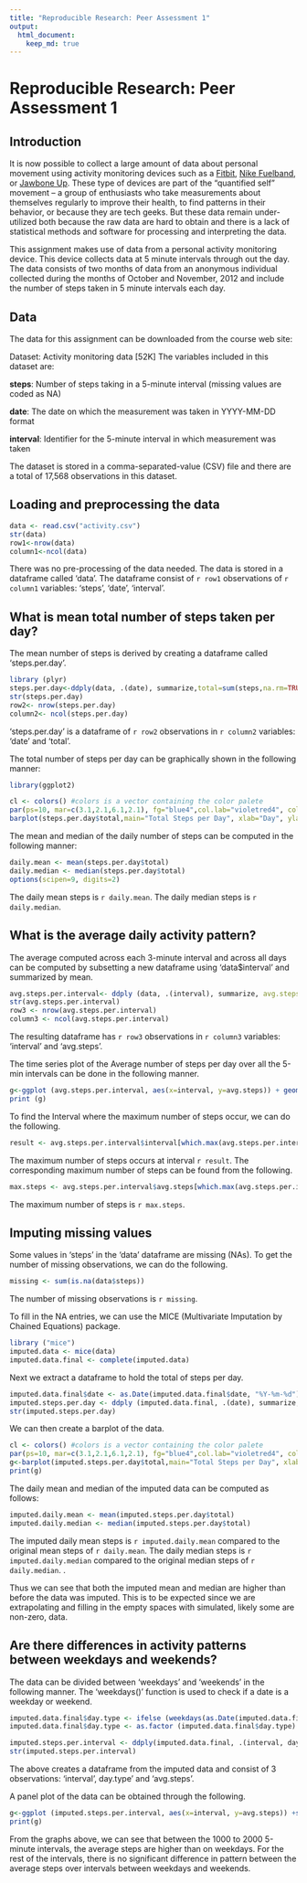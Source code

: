 ```yaml
---
title: "Reproducible Research: Peer Assessment 1"
output: 
  html_document:
    keep_md: true
---
```


# Reproducible Research: Peer Assessment 1

## Introduction

It is now possible to collect a large amount of data about personal
movement using activity monitoring devices such as a
[Fitbit](http://www.fitbit.com), [Nike
Fuelband](http://www.nike.com/us/en_us/c/nikeplus-fuelband), or
[Jawbone Up](https://jawbone.com/up). These type of devices are part of
the "quantified self" movement -- a group of enthusiasts who take
measurements about themselves regularly to improve their health, to
find patterns in their behavior, or because they are tech geeks. But
these data remain under-utilized both because the raw data are hard to
obtain and there is a lack of statistical methods and software for
processing and interpreting the data.

This assignment makes use of data from a personal activity monitoring
device. This device collects data at 5 minute intervals through out the
day. The data consists of two months of data from an anonymous
individual collected during the months of October and November, 2012
and include the number of steps taken in 5 minute intervals each day.

## Data

The data for this assignment can be downloaded from the course web site:

Dataset: Activity monitoring data [52K]
The variables included in this dataset are:

  **steps**: Number of steps taking in a 5-minute interval (missing values are coded as NA)

  **date**: The date on which the measurement was taken in YYYY-MM-DD format  

  **interval**: Identifier for the 5-minute interval in which measurement was taken

The dataset is stored in a comma-separated-value (CSV) file and there are a total of 17,568 observations in this dataset.


## Loading and preprocessing the data

``` r
data <- read.csv("activity.csv")
str(data)
row1<-nrow(data)
column1<-ncol(data)
```
There was no pre-processing of the data needed. The data is stored in a dataframe called 'data'. The dataframe consist of `r row1` observations of `r column1` variables: 'steps', 'date', 'interval'.

## What is mean total number of steps taken per day?

The mean number of steps is derived by creating a dataframe called 'steps.per.day'.

``` r
library (plyr)
steps.per.day<-ddply(data, .(date), summarize,total=sum(steps,na.rm=TRUE))
str(steps.per.day)
row2<- nrow(steps.per.day)
column2<- ncol(steps.per.day) 
```

'steps.per.day' is a dataframe of `r row2` observations in `r column2` variables: 'date' and 'total'.

The total number of steps per day can be graphically shown in the following manner:

``` r
library(ggplot2)

cl <- colors() #colors is a vector containing the color palete
par(ps=10, mar=c(3.1,2.1,6.1,2.1), fg="blue4",col.lab="violetred4", col.main="violetred4", col.axis="violetred4", bg=cl[431])
barplot(steps.per.day$total,main="Total Steps per Day", xlab="Day", ylab="Total Steps", names.arg=steps.per.day$date)
```

The mean and median of the daily number of steps can be computed in the following manner:

```r
daily.mean <- mean(steps.per.day$total)
daily.median <- median(steps.per.day$total)
options(scipen=9, digits=2) 
```

The daily mean steps is `r daily.mean`. 
The daily median steps is `r daily.median`.

## What is the average daily activity pattern?

The average computed across each 3-minute interval and across all days can be computed by subsetting a new dataframe using 'data$interval' and summarized by mean.

```r
avg.steps.per.interval<- ddply (data, .(interval), summarize, avg.steps=mean(steps, na.rm=TRUE))
str(avg.steps.per.interval)
row3 <- nrow(avg.steps.per.interval)
column3 <- ncol(avg.steps.per.interval)

```

The resulting dataframe has `r row3` observations in `r column3` variables: 'interval' and 'avg.steps'.

The time series plot of the Average number of steps per day over all the 5-min intervals can be done in the following manner.

```r
g<-ggplot (avg.steps.per.interval, aes(x=interval, y=avg.steps)) + geom_line() +labs(x="Interval", y="Average Steps per Interval", title="Plot of Average Steps per Intervals" )
print (g)
```

To find the Interval where the maximum number of steps occur, we can do the following.

```r
result <- avg.steps.per.interval$interval[which.max(avg.steps.per.interval$avg.steps)]
```
The maximum number of steps occurs at interval `r result`. 
The corresponding maximum number of steps can be found from the following.

```r
max.steps <- avg.steps.per.interval$avg.steps[which.max(avg.steps.per.interval$avg.steps)]
```

The maximum number of steps is `r max.steps`.

## Imputing missing values

Some values in 'steps' in the 'data' dataframe are missing (NAs). To get the number of missing observations, we can do the following.

```r
missing <- sum(is.na(data$steps))
```

The number of missing observations is `r missing`.

To fill in the NA entries, we can use the MICE (Multivariate Imputation by Chained Equations) package.

```r
library ("mice")
imputed.data <- mice(data)
imputed.data.final <- complete(imputed.data)
```
Next we extract a dataframe to hold the total of steps per day.

```r
imputed.data.final$date <- as.Date(imputed.data.final$date, "%Y-%m-%d")
imputed.steps.per.day <- ddply (imputed.data.final, .(date), summarize, total.steps=sum(steps))
str(imputed.steps.per.day)
```

We can then create a barplot of the data.

```r
cl <- colors() #colors is a vector containing the color palete
par(ps=10, mar=c(3.1,2.1,6.1,2.1), fg="blue4",col.lab="violetred4", col.main="violetred4", col.axis="violetred4", bg=cl[431])
g<-barplot(imputed.steps.per.day$total,main="Total Steps per Day", xlab="Day", ylab="Total Steps", names.arg=imputed.steps.per.day$date)
print(g)
```

The daily mean and median of the imputed data can be computed as follows:

```r
imputed.daily.mean <- mean(imputed.steps.per.day$total)
imputed.daily.median <- median(imputed.steps.per.day$total)
```

The imputed daily mean steps is `r imputed.daily.mean` compared to the original mean steps of `r daily.mean`. 
The daily median steps is `r imputed.daily.median` compared to the original median steps of `r daily.median`. .

Thus we can see that both the imputed mean and median are higher than before the data was imputed. This is to be expected since we are extrapolating and filling in the empty spaces with simulated, likely some are non-zero, data.


## Are there differences in activity patterns between weekdays and weekends?

The data can be divided between 'weekdays' and 'weekends' in the following manner. The 'weekdays()' function is used to check if a date is a weekday or weekend.

```r
imputed.data.final$day.type <- ifelse (weekdays(as.Date(imputed.data.final$date)) %in% c("Saturday", "Sunday"),"weekend", "weekday")
imputed.data.final$day.type <- as.factor (imputed.data.final$day.type)

imputed.steps.per.interval <- ddply(imputed.data.final, .(interval, day.type), summarize, avg.steps=mean(steps))
str(imputed.steps.per.interval)
```

The above creates a dataframe from the imputed data and consist of 3 observations: 'interval', day.type' and 'avg.steps'.

A panel plot of the data can be obtained through the following.

```r
g<-ggplot (imputed.steps.per.interval, aes(x=interval, y=avg.steps)) +stat_smooth(color='blue') +geom_line() +theme_bw() +facet_wrap(~day.type, ncol=1) +labs(x="Interval", y="Average Steps per Interval", title="Average Steps per Intervals over Weekdays & Weekends" )
print(g)
```

From the graphs above, we can see that between the 1000 to 2000 5-minute intervals, the average steps are higher than on weekdays. For the rest of the intervals, there is no significant difference in pattern between the average steps over intervals between weekdays and weekends. 


